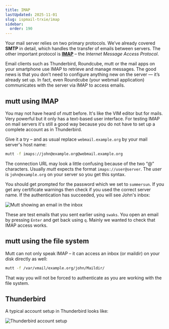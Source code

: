 ```yaml
---
title: IMAP
lastUpdated: 2025-11-01
slug: ispmail-trxie/imap
sidebar:
  order: 190
---
```


Your mail server relies on two primary protocols. We’ve already covered **SMTP** in detail, which handles the transfer
of emails between servers. The other important protocol is
[**IMAP**](https://en.wikipedia.org/wiki/Internet_Message_Access_Protocol) – the _Internet Message Access Protocol_.

Email clients such as Thunderbird, Roundcube, mutt or the mail apps on your smartphone use IMAP to retrieve and manage
messages. The good news is that you don’t need to configure anything new on the server — it’s already set up. In fact,
even Roundcube (your webmail application) communicates with the server via IMAP to access emails.

## mutt using IMAP

You may not have heard of _mutt_ before. It's like the VIM editor but for mails. Very powerful but it only has a
text-based user interface. For testing IMAP on mail servers it's still a good way because you do not have to set up a
complete account as in Thunderbird.

Give it a try – and as usual replace `webmail.example.org` by your mail server's host name:

```sh title="Run this on your server"
mutt -f imaps://john@example.org@webmail.example.org
```

The connection URL may look a little confusing because of the two “@” characters. Usually _mutt_ expects the format
`imaps://user@server`. The _user_ is `john@example.org` on your server so you get this syntax.

You should get prompted for the password which we set to `summersun`. If you get any certificate warnings then check if
you used the correct server name. If the authentication has succeeded, you will see John's inbox:

![Mutt showing an email in the inbox](images/mutt-inbox.png)

These are test emails that you sent earlier using `swaks`. You open an email by pressing `Enter` and get back using `q`.
Mainly we wanted to check that IMAP access works.

## mutt using the file system

Mutt can not only speak IMAP – it can access an inbox (or maildir) on your disk directly as well:

```sh title="Run this on your server"
mutt -f /var/vmail/example.org/john/Maildir/
```

That way you will not be forced to authenticate as you are working with the file system.

## Thunderbird

A typical account setup in Thunderbird looks like:

![Thunderbird account setup](images/imap-thunderbird-account-setup.png)

